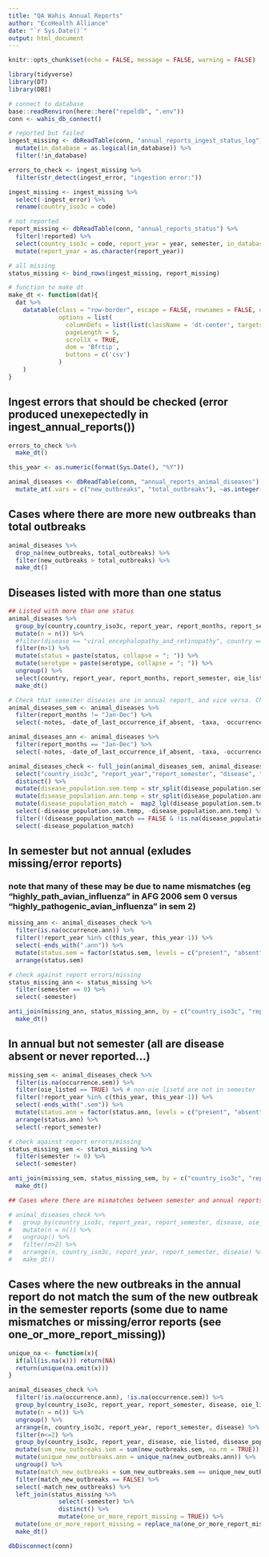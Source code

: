 ```yaml
---
title: "QA Wahis Annual Reports"
author: "EcoHealth Alliance"
date: "`r Sys.Date()`"
output: html_document
---
```


```r
knitr::opts_chunk$set(echo = FALSE, message = FALSE, warning = FALSE)

library(tidyverse)
library(DT)
library(DBI)

# connect to database
base::readRenviron(here::here("repeldb", ".env"))
conn <- wahis_db_connect()

# reported but failed 
ingest_missing <- dbReadTable(conn, "annual_reports_ingest_status_log") %>% 
  mutate(in_database = as.logical(in_database)) %>%
  filter(!in_database) 

errors_to_check <- ingest_missing %>%
  filter(str_detect(ingest_error, "ingestion error:"))

ingest_missing <- ingest_missing %>%
  select(-ingest_error) %>%
  rename(country_iso3c = code)

# not reported
report_missing <- dbReadTable(conn, "annual_reports_status") %>%
  filter(!reported) %>%
  select(country_iso3c = code, report_year = year, semester, in_database = reported) %>%
  mutate(report_year = as.character(report_year))

# all missing
status_missing <- bind_rows(ingest_missing, report_missing)

# function to make dt
make_dt <- function(dat){
  dat %>%
    datatable(class = "row-border", escape = FALSE, rownames = FALSE, extensions = "Buttons", 
              options = list(
                columnDefs = list(list(className = 'dt-center', targets = 0:(dim(.)[2] - 1))),
                pageLength = 5,
                scrollX = TRUE,
                dom = 'Bfrtip',
                buttons = c('csv')
              )
    )
}
```

## Ingest errors that should be checked (error produced unexepectedly in ingest_annual_reports())
```r
errors_to_check %>%
  make_dt()
```

```r
this_year <- as.numeric(format(Sys.Date(), "%Y"))

animal_diseases <- dbReadTable(conn, "annual_reports_animal_diseases") %>%
  mutate_at(.vars = c("new_outbreaks", "total_outbreaks"), ~as.integer(.)) 
```

## Cases where there are more new outbreaks than total outbreaks
```r
animal_diseases %>%
  drop_na(new_outbreaks, total_outbreaks) %>%
  filter(new_outbreaks > total_outbreaks) %>%
  make_dt()
```

## Diseases listed with more than one status
```r
## Listed with more than one status
animal_diseases %>%
  group_by(country,country_iso3c, report_year, report_months, report_semester, oie_listed, disease, disease_population) %>% 
  mutate(n = n()) %>%
  #filter(disease == "viral_encephalopathy_and_retinopathy", country == "Australia", report_year == "2005", report_months == "Jan-Jun")
  filter(n>1) %>%
  mutate(status = paste(status, collapse = "; ")) %>%
  mutate(serotype = paste(serotype, collapse = "; ")) %>%
  ungroup() %>%
  select(country, report_year, report_months, report_semester, oie_listed, disease, disease_population, serotype, status) %>%
  make_dt()
```

```r
# Check that semester diseases are in annual report, and vice versa. Check that math adds up.
animal_diseases_sem <- animal_diseases %>%
  filter(report_months != "Jan-Dec") %>%
  select(-notes, -date_of_last_occurrence_if_absent, -taxa, -occurrence_description, -country, -report_months)

animal_diseases_ann <- animal_diseases %>%
  filter(report_months == "Jan-Dec") %>%
  select(-notes, -date_of_last_occurrence_if_absent, -taxa, -occurrence_description, -country, -report_months, -report_semester)

animal_diseases_check <- full_join(animal_diseases_sem, animal_diseases_ann, by = c("country_iso3c", "report_year", "disease", "oie_listed"), suffix = c(".sem", ".ann")) %>%
  select("country_iso3c", "report_year","report_semester", "disease", "oie_listed", starts_with("disease_population"), starts_with("serotype"), starts_with("status"), starts_with("occurrence"), starts_with("new_outbreaks"), starts_with("total_outbreaks")) %>%
  distinct() %>%
  mutate(disease_population.sem.temp = str_split(disease_population.sem, " and ")) %>%
  mutate(disease_population.ann.temp = str_split(disease_population.ann, " and ")) %>%
  mutate(disease_population_match =  map2_lgl(disease_population.sem.temp, disease_population.ann.temp, function(x,y)  any(unlist(x) %in% unlist(y)))) %>%
  select(-disease_population.sem.temp, -disease_population.ann.temp) %>%
  filter(!(disease_population_match == FALSE & !is.na(disease_population.ann) & !is.na(disease_population.sem))) %>%
  select(-disease_population_match)

```

## In semester but not annual (exludes missing/error reports)
### note that many of these may be due to name mismatches (eg "highly_path_avian_influenza" in AFG 2006 sem 0 versus "highly_pathogenic_avian_influenza" in sem 2)
```r
missing_ann <- animal_diseases_check %>% 
  filter(is.na(occurrence.ann)) %>%
  filter(!report_year %in% c(this_year, this_year-1)) %>%
  select(-ends_with(".ann")) %>%
  mutate(status.sem = factor(status.sem, levels = c("present", "absent", "unreported"))) %>%
  arrange(status.sem)

# check against report errors/missing
status_missing_ann <- status_missing %>%
  filter(semester == 0) %>%
  select(-semester)

anti_join(missing_ann, status_missing_ann, by = c("country_iso3c", "report_year")) %>%
  make_dt()
```

## In annual but not semester (all are disease absent or never reported...)
```r
missing_sem <- animal_diseases_check %>% 
  filter(is.na(occurrence.sem)) %>%
  filter(oie_listed == TRUE) %>% # non-oie lisetd are not in semester
  filter(!report_year %in% c(this_year, this_year-1)) %>%
  select(-ends_with(".sem")) %>%
  mutate(status.ann = factor(status.ann, levels = c("present", "absent", "unreported"))) %>%
  arrange(status.ann) %>%
  select(-report_semester)

# check against report errors/missing
status_missing_sem <- status_missing %>%
  filter(semester != 0) %>%
  select(-semester)

anti_join(missing_sem, status_missing_sem, by = c("country_iso3c", "report_year")) %>%
  make_dt()

```


```r
## Cases where there are mismatches between semester and annual reports - due to being listed as more than one status (above)

# animal_diseases_check %>%
#   group_by(country_iso3c, report_year, report_semester, disease, oie_listed) %>%
#   mutate(n = n()) %>%
#   ungroup() %>%
#   filter(n>2) %>%
#   arrange(n, country_iso3c, report_year, report_semester, disease) %>%
#   make_dt()

```

## Cases where the new outbreaks in the annual report do not match the sum of the new outbreak in the semester reports (some due to name mismatches or missing/error reports (see one_or_more_report_missing))
```r
unique_na <- function(x){
  if(all(is.na(x))) return(NA)
  return(unique(na.omit(x)))
}

animal_diseases_check %>%
  filter(!is.na(occurrence.ann), !is.na(occurrence.sem)) %>%
  group_by(country_iso3c, report_year, report_semester, disease, oie_listed, disease_population.sem, disease_population.ann) %>%
  mutate(n = n()) %>%
  ungroup() %>%
  arrange(n, country_iso3c, report_year, report_semester, disease) %>%
  filter(n<=2) %>%
  group_by(country_iso3c, report_year, disease, oie_listed, disease_population.sem, disease_population.ann) %>%
  mutate(sum_new_outbreaks.sem = sum(new_outbreaks.sem, na.rm = TRUE)) %>%
  mutate(unique_new_outbreaks.ann = unique_na(new_outbreaks.ann)) %>%
  ungroup() %>%
  mutate(match_new_outbreaks = sum_new_outbreaks.sem == unique_new_outbreaks.ann) %>%
  filter(match_new_outbreaks == FALSE) %>%
  select(-match_new_outbreaks) %>%
  left_join(status_missing %>%
              select(-semester) %>%
              distinct() %>%
              mutate(one_or_more_report_missing = TRUE)) %>%
  mutate(one_or_more_report_missing = replace_na(one_or_more_report_missing, FALSE)) %>%
  make_dt()
```

```r
dbDisconnect(conn)
```

